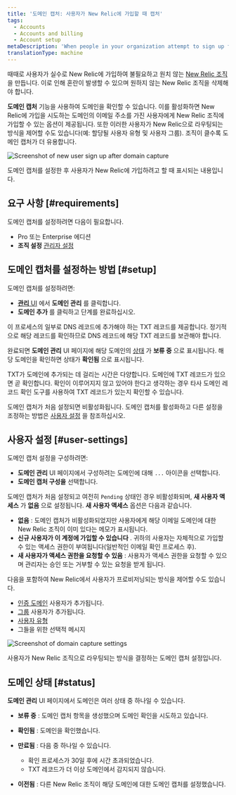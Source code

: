 ```yaml
---
title: '도메인 캡처: 사용자가 New Relic에 가입할 때 캡처'
tags:
  - Accounts
  - Accounts and billing
  - Account setup
metaDescription: 'When people in your organization attempt to sign up for New Relic, you can use domain capture to control how they''re routed into your account.'
translationType: machine
---
```





때때로 사용자가 실수로 New Relic에 가입하여 불필요하고 원치 않는 [New Relic 조직](/docs/accounts/accounts-billing/account-structure/new-relic-account-structure) 을 만듭니다. 이로 인해 혼란이 발생할 수 있으며 원하지 않는 New Relic 조직을 삭제해야 합니다.

**도메인 캡처** 기능을 사용하여 도메인을 확인할 수 있습니다. 이를 활성화하면 New Relic에 가입을 시도하는 도메인의 이메일 주소를 가진 사용자에게 New Relic 조직에 가입할 수 있는 옵션이 제공됩니다. 또한 이러한 사용자가 New Relic으로 라우팅되는 방식을 제어할 수도 있습니다(예: 할당될 사용자 유형 및 사용자 그룹). 조직이 클수록 도메인 캡처가 더 유용합니다.

<img
  title="Screenshot of new user sign up after domain capture"
  alt="Screenshot of new user sign up after domain capture"
  src={accountsDomainCaptureNewUserLogin}
/>

<figcaption>
  도메인 캡처를 설정한 후 사용자가 New Relic에 가입하려고 할 때 표시되는 내용입니다.
</figcaption>

## 요구 사항 [#requirements]

도메인 캡처를 설정하려면 다음이 필요합니다.

* Pro 또는 Enterprise 에디션
* **조직 설정** [관리자 설정](/docs/accounts/accounts-billing/new-relic-one-user-management/user-management-concepts/#admin-settings)

## 도메인 캡처를 설정하는 방법 [#setup]

도메인 캡처를 설정하려면:

* [**관리** UI](/docs/accounts/accounts-billing/new-relic-one-user-management/user-management-ui-and-tasks/#where) 에서 **도메인 관리** 를 클릭합니다.
* **도메인 추가** 를 클릭하고 단계를 완료하십시오.

이 프로세스의 일부로 DNS 레코드에 추가해야 하는 TXT 레코드를 제공합니다. 정기적으로 해당 레코드를 확인하므로 DNS 레코드에 해당 TXT 레코드를 보관해야 합니다.

완료되면 **도메인 관리** UI 페이지에 해당 도메인의 [상태](#status) 가 **보류 중** 으로 표시됩니다. 해당 도메인을 확인하면 상태가 **확인됨** 으로 표시됩니다.

TXT가 도메인에 추가되는 데 걸리는 시간은 다양합니다. 도메인에 TXT 레코드가 있으면 곧 확인합니다. 확인이 이루어지지 않고 있어야 한다고 생각하는 경우 타사 도메인 레코드 확인 도구를 사용하여 TXT 레코드가 있는지 확인할 수 있습니다.

도메인 캡처가 처음 설정되면 비활성화됩니다. 도메인 캡처를 활성화하고 다른 설정을 조정하는 방법은 [사용자 설정](#user-settings) 을 참조하십시오.

## 사용자 설정 [#user-settings]

도메인 캡처 설정을 구성하려면:

* **도메인 관리** UI 페이지에서 구성하려는 도메인에 대해 `...` 아이콘을 선택합니다.
* **도메인 캡처 구성을** 선택합니다.

도메인 캡처가 처음 설정되고 여전히 `Pending` 상태인 경우 비활성화되며, **새 사용자 액세스** 가 **없음** 으로 설정됩니다. **새 사용자 액세스** 옵션은 다음과 같습니다.

* **없음** : 도메인 캡처가 비활성화되었지만 사용자에게 해당 이메일 도메인에 대한 New Relic 조직이 이미 있다는 메모가 표시됩니다.
* **신규 사용자가 이 계정에 가입할 수 있습니다** . 귀하의 사용자는 자체적으로 가입할 수 있는 액세스 권한이 부여됩니다(일반적인 이메일 확인 프로세스 후).
* **새 사용자가 액세스 권한을 요청할 수 있음** : 사용자가 액세스 권한을 요청할 수 있으며 관리자는 승인 또는 거부할 수 있는 요청을 받게 됩니다.

다음을 포함하여 New Relic에서 사용자가 프로비저닝되는 방식을 제어할 수도 있습니다.

* [인증 도메인](/docs/accounts/accounts-billing/new-relic-one-user-management/authentication-domains-saml-sso-scim-more) 사용자가 추가됩니다.
* [그룹](/docs/accounts/accounts-billing/new-relic-one-user-management/user-management-concepts#groups) 사용자가 추가됩니다.
* [사용자 유형](/docs/accounts/accounts-billing/new-relic-one-user-management/user-type)
* 그들을 위한 선택적 메시지

<img
  title="Screenshot of domain capture settings"
  alt="Screenshot of domain capture settings"
  src={accountsDomainCaptureSettings}
/>

<figcaption>
  사용자가 New Relic 조직으로 라우팅되는 방식을 결정하는 도메인 캡처 설정입니다.
</figcaption>

## 도메인 상태 [#status]

**도메인 관리** UI 페이지에서 도메인은 여러 상태 중 하나일 수 있습니다.

* **보류 중** : 도메인 캡처 항목을 생성했으며 도메인 확인을 시도하고 있습니다.

* **확인됨** : 도메인을 확인했습니다.

* **만료됨** : 다음 중 하나일 수 있습니다.

  * 확인 프로세스가 30일 후에 시간 초과되었습니다.
  * TXT 레코드가 더 이상 도메인에서 감지되지 않습니다.

* **이전됨** : 다른 New Relic 조직이 해당 도메인에 대한 도메인 캡처를 설정했습니다.